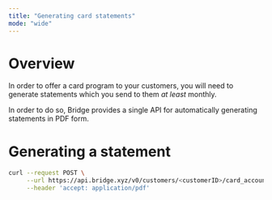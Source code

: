 ```yaml
---
title: "Generating card statements"
mode: "wide"
---
```


# **Overview**

In order to offer a card program to your customers, you will need to generate statements which you send to them _at least_ monthly.

In order to do so, Bridge provides a single API for automatically generating statements in PDF form.

# **Generating a statement**

```bash
curl --request POST \
     --url https://api.bridge.xyz/v0/customers/<customerID>/card_accounts/<cardAccountID>/statements/<period>.pdf \
     --header 'accept: application/pdf'
```